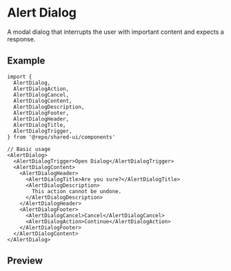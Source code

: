 
<Meta of={Stories} />

# Alert Dialog

A modal dialog that interrupts the user with important content and expects a response.

## Example

```tsx
import {
  AlertDialog,
  AlertDialogAction,
  AlertDialogCancel,
  AlertDialogContent,
  AlertDialogDescription,
  AlertDialogFooter,
  AlertDialogHeader,
  AlertDialogTitle,
  AlertDialogTrigger,
} from '@repo/shared-ui/components'

// Basic usage
<AlertDialog>
  <AlertDialogTrigger>Open Dialog</AlertDialogTrigger>
  <AlertDialogContent>
    <AlertDialogHeader>
      <AlertDialogTitle>Are you sure?</AlertDialogTitle>
      <AlertDialogDescription>
        This action cannot be undone.
      </AlertDialogDescription>
    </AlertDialogHeader>
    <AlertDialogFooter>
      <AlertDialogCancel>Cancel</AlertDialogCancel>
      <AlertDialogAction>Continue</AlertDialogAction>
    </AlertDialogFooter>
  </AlertDialogContent>
</AlertDialog>
```

## Preview

<Primary />
